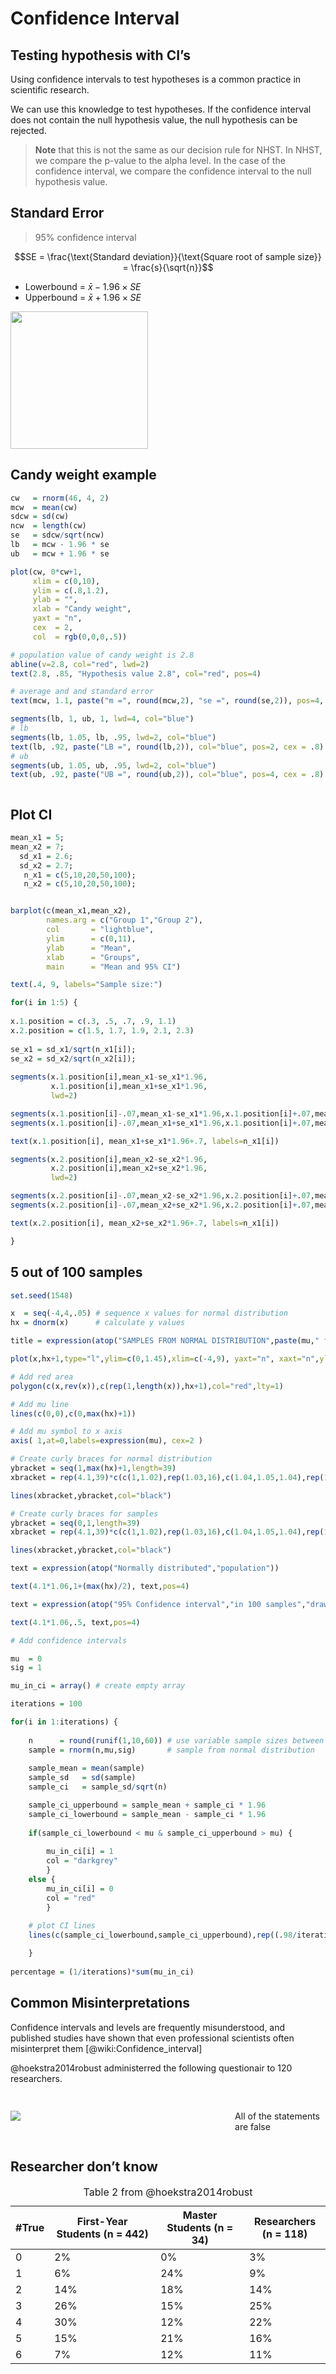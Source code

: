 # Confidence Interval {background-color="#e98300"}

## Testing hypothesis with CI's

Using confidence intervals to test hypotheses is a common practice in scientific research.

We can use this knowledge to test hypotheses. If the confidence interval does not contain the null hypothesis value, the null hypothesis can be rejected.

> **Note** that this is not the same as our decision rule for NHST. In NHST, we compare the p-value to the alpha level. In the case of the confidence interval, we compare the confidence interval to the null hypothesis value.

## Standard Error

> 95% confidence interval

$$SE = \frac{\text{Standard deviation}}{\text{Square root of sample size}} = \frac{s}{\sqrt{n}}$$

- Lowerbound = $\bar{x} - 1.96 \times SE$
- Upperbound = $\bar{x} + 1.96 \times SE$

![](https://upload.wikimedia.org/wikipedia/commons/3/3a/Standard_deviation_diagram_micro.svg){.absolute bottom=0 right=50 height="220" .fragment}

## Candy weight example

```r
cw   = rnorm(46, 4, 2)
mcw  = mean(cw)
sdcw = sd(cw)
ncw  = length(cw)
se   = sdcw/sqrt(ncw)
lb   = mcw - 1.96 * se
ub   = mcw + 1.96 * se

plot(cw, 0*cw+1, 
     xlim = c(0,10), 
     ylim = c(.8,1.2), 
     ylab = "", 
     xlab = "Candy weight",
     yaxt = "n",
     cex  = 2,
     col  = rgb(0,0,0,.5))

# population value of candy weight is 2.8
abline(v=2.8, col="red", lwd=2)
text(2.8, .85, "Hypothesis value 2.8", col="red", pos=4)

# average and and standard error
text(mcw, 1.1, paste("m =", round(mcw,2), "se =", round(se,2)), pos=4, col="blue")

segments(lb, 1, ub, 1, lwd=4, col="blue")
# lb
segments(lb, 1.05, lb, .95, lwd=2, col="blue")
text(lb, .92, paste("LB =", round(lb,2)), col="blue", pos=2, cex = .8)
# ub
segments(ub, 1.05, ub, .95, lwd=2, col="blue")
text(ub, .92, paste("UB =", round(ub,2)), col="blue", pos=4, cex = .8)



```


## Plot CI


```r
mean_x1 = 5;
mean_x2 = 7;
  sd_x1 = 2.6;
  sd_x2 = 2.7;
   n_x1 = c(5,10,20,50,100);
   n_x2 = c(5,10,20,50,100);


barplot(c(mean_x1,mean_x2),
        names.arg = c("Group 1","Group 2"),
        col       = "lightblue",
        ylim      = c(0,11),
        ylab      = "Mean",
        xlab      = "Groups",
        main      = "Mean and 95% CI")

text(.4, 9, labels="Sample size:")

for(i in 1:5) {
  
x.1.position = c(.3, .5, .7, .9, 1.1)
x.2.position = c(1.5, 1.7, 1.9, 2.1, 2.3)
  
se_x1 = sd_x1/sqrt(n_x1[i]);
se_x2 = sd_x2/sqrt(n_x2[i]);
  
segments(x.1.position[i],mean_x1-se_x1*1.96,
         x.1.position[i],mean_x1+se_x1*1.96,
         lwd=2)

segments(x.1.position[i]-.07,mean_x1-se_x1*1.96,x.1.position[i]+.07,mean_x1-se_x1*1.96,lwd=2)
segments(x.1.position[i]-.07,mean_x1+se_x1*1.96,x.1.position[i]+.07,mean_x1+se_x1*1.96,lwd=2)

text(x.1.position[i], mean_x1+se_x1*1.96+.7, labels=n_x1[i])

segments(x.2.position[i],mean_x2-se_x2*1.96,
         x.2.position[i],mean_x2+se_x2*1.96,
         lwd=2)

segments(x.2.position[i]-.07,mean_x2-se_x2*1.96,x.2.position[i]+.07,mean_x2-se_x2*1.96,lwd=2)
segments(x.2.position[i]-.07,mean_x2+se_x2*1.96,x.2.position[i]+.07,mean_x2+se_x2*1.96,lwd=2)

text(x.2.position[i], mean_x2+se_x2*1.96+.7, labels=n_x1[i])

}
```



## 5 out of 100 samples

```r
set.seed(1548)

x  = seq(-4,4,.05) # sequence x values for normal distribution
hx = dnorm(x)      # calculate y values

title = expression(atop("SAMPLES FROM NORMAL DISTRIBUTION",paste(mu," falls within the CI in ~95% of the samples")))

plot(x,hx+1,type="l",ylim=c(0,1.45),xlim=c(-4,9), yaxt="n", xaxt="n",ylab="",xlab="",main=title, mai=c(3,1,2,1),mar=c(3,1,2,1))

# Add red area
polygon(c(x,rev(x)),c(rep(1,length(x)),hx+1),col="red",lty=1)

# Add mu line
lines(c(0,0),c(0,max(hx)+1))

# Add mu symbol to x axis
axis( 1,at=0,labels=expression(mu), cex=2 )

# Create curly braces for normal distribution 
ybracket = seq(1,max(hx)+1,length=39)
xbracket = rep(4.1,39)*c(c(1,1.02),rep(1.03,16),c(1.04,1.05,1.04),rep(1.03,16),c(1.02,1))

lines(xbracket,ybracket,col="black")

# Create curly braces for samples
ybracket = seq(0,1,length=39)
xbracket = rep(4.1,39)*c(c(1,1.02),rep(1.03,16),c(1.04,1.05,1.04),rep(1.03,16),c(1.02,1))

lines(xbracket,ybracket,col="black")

text = expression(atop("Normally distributed","population"))

text(4.1*1.06,1+(max(hx)/2), text,pos=4)

text = expression(atop("95% Confidence interval","in 100 samples","drawn from the","normal distribution"))

text(4.1*1.06,.5, text,pos=4)

# Add confidence intervals

mu  = 0
sig = 1

mu_in_ci = array() # create empty array

iterations = 100

for(i in 1:iterations) {
	
	n      = round(runif(1,10,60)) # use variable sample sizes between 10 and 60
	sample = rnorm(n,mu,sig)       # sample from normal distribution
	
	sample_mean = mean(sample)
	sample_sd   = sd(sample)
	sample_ci   = sample_sd/sqrt(n)

	sample_ci_upperbound = sample_mean + sample_ci * 1.96
	sample_ci_lowerbound = sample_mean - sample_ci * 1.96
	
	if(sample_ci_lowerbound < mu & sample_ci_upperbound > mu) {
		
		mu_in_ci[i] = 1	
		col = "darkgrey"	
		}
	else {
		mu_in_ci[i] = 0
		col = "red"
		}
    
    # plot CI lines
    lines(c(sample_ci_lowerbound,sample_ci_upperbound),rep((.98/iterations)*i,2),col=col)

	}
	
percentage = (1/iterations)*sum(mu_in_ci)
```

## Common Misinterpretations

Confidence intervals and levels are frequently misunderstood, and published studies have shown that even professional scientists often misinterpret them [@wiki:Confidence_interval]

@hoekstra2014robust administerred the following questionair to 120 researchers.

## {.smaller}

:::: {.columns}

::: {.column width="70%"}
![](https://media.springernature.com/full/springer-static/image/art%3A10.3758%2Fs13423-013-0572-3/MediaObjects/13423_2013_572_Figa_HTML.gif){fig-align="center"}
:::

::: {.column width="30%"}

:::: {.fragment}

::: {.callout-important}
All of the statements are false
:::

::::

:::

::::

## Researcher don't know {.smaller}

| #True | First-Year Students (n = 442) | Master Students (n = 34) | Researchers (n = 118) |
|--------|-------------------------------|--------------------------|-----------------------|
| 0      | 2%                            | 0%                       | 3%                    |
| 1      | 6%                            | 24%                      | 9%                    |
| 2      | 14%                           | 18%                      | 14%                   |
| 3      | 26%                           | 15%                      | 25%                   |
| 4      | 30%                           | 12%                      | 22%                   |
| 5      | 15%                           | 21%                      | 16%                   |
| 6      | 7%                            | 12%                      | 11%                   |

: Table 2 from @hoekstra2014robust

